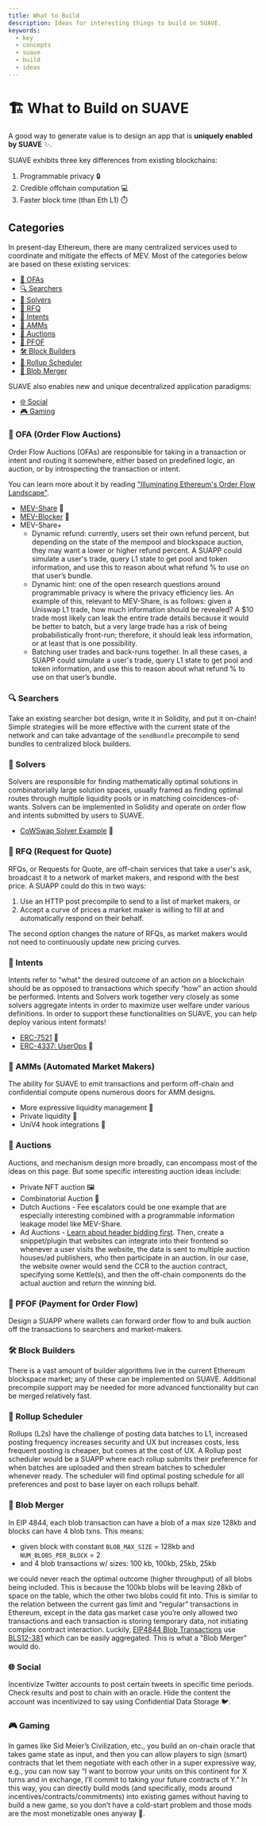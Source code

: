 ```yaml
---
title: What to Build
description: Ideas for interesting things to build on SUAVE.
keywords:
  - key
  - concepts
  - suave
  - build
  - ideas
---
```


# 🏗️ What to Build on SUAVE

A good way to generate value is to design an app that is **uniquely enabled by SUAVE** ✨.

SUAVE exhibits three key differences from existing blockchains:

1. Programmable privacy 🔒
1. Credible offchain computation 💻
1. Faster block time (than Eth L1) ⏱️

## Categories

In present-day Ethereum, there are many centralized services used to coordinate and mitigate the effects of MEV. Most of the categories below are based on these existing services:

- [🔄 OFAs](#-ofa-order-flow-auctions)
- [🔍 Searchers](#-searchers)
- [🧮 Solvers](#-solvers)
- [📢 RFQ](#-rfq-request-for-quote)
- [🎯 Intents](#-intents)
- [🌊 AMMs](#-amms-automated-market-makers)
- [📣 Auctions](#-auctions)
- [💸 PFOF](#-pfof-payment-for-order-flow)
- [🛠️ Block Builders](#%EF%B8%8F-block-builders)
- [📅 Rollup Scheduler](#-rollup-scheduler)
- [🧩 Blob Merger](#-blob-merger)

SUAVE also enables new and unique decentralized application paradigms:

- [🌐 Social](#-social)
- [🎮 Gaming](#-gaming)

### 🔄 OFA (Order Flow Auctions)

Order Flow Auctions (OFAs) are responsible for taking in a transaction or intent and routing it somewhere, either based on predefined logic, an auction, or by introspecting the transaction or intent.

You can learn more about it by reading ["Illuminating Ethereum's Order Flow Landscape"](https://writings.flashbots.net/illuminate-the-order-flow).

- [MEV-Share](https://github.com/flashbots/mev-share) 🔄
- [MEV-Blocker](https://mevblocker.io/) 🛑
- MEV-Share+
  - Dynamic refund: currently, users set their own refund percent, but depending on the state of the mempool and blockspace auction, they may want a lower or higher refund percent. A SUAPP could simulate a user's trade, query L1 state to get pool and token information, and use this to reason about what refund % to use on that user’s bundle.
  - Dynamic hint: one of the open research questions around programmable privacy is where the privacy efficiency lies. An example of this, relevant to MEV-Share, is as follows: given a Uniswap L1 trade, how much information should be revealed? A $10 trade most likely can leak the entire trade details because it would be better to batch, but a very large trade has a risk of being probabilistically front-run; therefore, it should leak less information, or at least that is one possibility.
  - Batching user trades and back-runs together. In all these cases, a SUAPP could simulate a user's trade, query L1 state to get pool and token information, and use this to reason about what refund % to use on that user’s bundle.

### 🔍 Searchers

Take an existing searcher bot design, write it in Solidity, and put it on-chain! Simple strategies will be more effective with the current state of the network and can take advantage of the `sendBundle` precompile to send bundles to centralized block builders.

### 🧮 Solvers

Solvers are responsible for finding mathematically optimal solutions in combinatorially large solution spaces, usually framed as finding optimal routes through multiple liquidity pools or in matching coincidences-of-wants. Solvers can be implemented in Solidity and operate on order flow and intents submitted by users to SUAVE.

- [CoWSwap Solver Example](https://github.com/cowprotocol/services/tree/main/crates/solver) 🧩

### 📢 RFQ (Request for Quote)

RFQs, or Requests for Quote, are off-chain services that take a user's ask, broadcast it to a network of market makers, and respond with the best price. A SUAPP could do this in two ways:

1. Use an HTTP post precompile to send to a list of market makers, or
2. Accept a curve of prices a market maker is willing to fill at and automatically respond on their behalf.

The second option changes the nature of RFQs, as market makers would not need to continuously update new pricing curves.

### 🎯 Intents

Intents refer to “what” the desired outcome of an action on a blockchain should be as opposed to transactions which specify “how” an action should be performed. Intents and Solvers work together very closely as some solvers aggregate intents in order to maximize user welfare under various definitions. In order to support these functionalities on SUAVE, you can help deploy various intent formats!

- [ERC-7521](https://github.com/essential-contributions/EIPs/blob/master/EIPS/eip-7521.md?ref=blog.essential.builders) 🔗
- [ERC-4337: UserOps](https://github.com/eth-infinitism/account-abstraction) 🔏

### 🌊 AMMs (Automated Market Makers)

The ability for SUAVE to emit transactions and perform off-chain and confidential compute opens numerous doors for AMM designs.

- More expressive liquidity management 🌊
- Private liquidity 🔐
- UniV4 hook integrations 🔗

### 📣 Auctions

Auctions, and mechanism design more broadly, can encompass most of the ideas on this page. But some specific interesting auction ideas include:

- Private NFT auction 🖼️
- Combinatorial Auction 🤝
- Dutch Auctions - Fee escalators could be one example that are especially interesting combined with a programmable information leakage model like MEV-Share.
- Ad Auctions - [Learn about header bidding first](https://digiday.com/media/wtf-header-bidding/). Then, create a snippet/plugin that websites can integrate into their frontend so whenever a user visits the website, the data is sent to multiple auction houses/ad publishers, who then participate in an auction. In our case, the website owner would send the CCR to the auction contract, specifying some Kettle(s), and then the off-chain components do the actual auction and return the winning bid.

### 💸 PFOF (Payment for Order Flow)

Design a SUAPP where wallets can forward order flow to and bulk auction off the transactions to searchers and market-makers.

### 🛠️ Block Builders

There is a vast amount of builder algorithms live in the current Ethereum blockspace market; any of these can be implemented on SUAVE. Additional precompile support may be needed for more advanced functionality but can be merged relatively fast.

### 📅 Rollup Scheduler

Rollups (L2s) have the challenge of posting data batches to L1, increased posting frequency increases security and UX but increases costs, less frequent posting is cheaper, but comes at the cost of UX. A Rollup post scheduler would be a SUAPP where each rollup submits their preference for when batches are uploaded and then stream batches to scheduler whenever ready. The scheduler will find optimal posting schedule for all preferences and post to base layer on each rollups behalf.

### 🧩 Blob Merger

In EIP 4844, each blob transaction can have a blob of a max size 128kb and blocks can have 4 blob txns. This means:

- given block with constant `BLOB_MAX_SIZE` = 128kb and `NUM_BLOBS_PER_BLOCK` = 2
- and 4 blob transactions w/ sizes: 100 kb, 100kb, 25kb, 25kb

we could never reach the optimal outcome (higher throughput) of all blobs being included. This is because the 100kb blobs will be leaving 28kb of space on the table, which the other two blobs could fit into. This is similar to the relation between the current gas limit and “regular” transactions in Ethereum, except in the data gas market case you’re only allowed two transactions and each transaction is storing temporary data, not initiating complex contract interaction. Luckily, [EIP4844 Blob Transactions](https://eips.ethereum.org/EIPS/eip-4844) use [BLS12-381](https://electriccoin.co/blog/new-snark-curve/) which can be easily aggregated. This is what a "Blob Merger" would do.

### 🌐 Social

Incentivize Twitter accounts to post certain tweets in specific time periods. Check results and post to chain with an oracle. Hide the content the account was incentivized to say using Confidential Data Storage 🐦.

### 🎮 Gaming

In games like Sid Meier’s Civilization, etc., you build an on-chain oracle that takes game state as input, and then you can allow players to sign (smart) contracts that let them negotiate with each other in a super expressive way, e.g., you can now say “I want to borrow your units on this continent for X turns and in exchange, I’ll commit to taking your future contracts of Y.” In this way, you can directly build mods (and specifically, mods around incentives/contracts/commitments) into existing games without having to build a new game, so you don’t have a cold-start problem and those mods are the most monetizable ones anyway 🎲.
